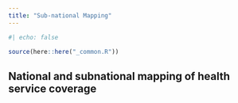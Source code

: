 ```yaml
---
title: "Sub-national Mapping"
---
```

```r
#| echo: false

source(here::here("_common.R")) 
```

## National and subnational mapping of health service coverage
